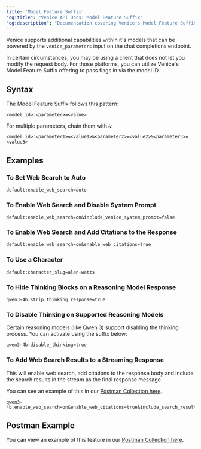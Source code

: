 ```yaml
---
title: 'Model Feature Suffix'
"og:title": "Venice API Docs: Model Feature Suffix"
"og:description": "Documentation covering Venice's Model Feature Suffix feature."
---
```


Venice supports additional capabilities within it's models that can be powered by the `venice_parameters` input on the chat completions endpoint.

In certain circumstances, you may be using a client that does not let you modify the request body. For those platforms, you can utilize Venice's Model Feature Suffix offering to pass flags in via the model ID.

## Syntax

The Model Feature Suffix follows this pattern:

```
<model_id>:<parameter>=<value>
```

For multiple parameters, chain them with `&`:

```
<model_id>:<parameter1>=<value1>&<parameter2>=<value2>&<parameter3>=<value3>
```

## Examples

### To Set Web Search to Auto
```
default:enable_web_search=auto
```

### To Enable Web Search and Disable System Prompt
```
default:enable_web_search=on&include_venice_system_prompt=false
```

### To Enable Web Search and Add Citations to the Response
```
default:enable_web_search=on&enable_web_citations=true
```

### To Use a Character
```
default:character_slug=alan-watts
```

### To Hide Thinking Blocks on a Reasoning Model Response
```
qwen3-4b:strip_thinking_response=true
```

### To Disable Thinking on Supported Reasoning Models
Certain reasoning models (like Qwen 3) support disabling the thinking process. You can activate using the suffix below:
```
qwen3-4b:disable_thinking=true
```

### To Add Web Search Results to a Streaming Response
This will enable web search, add citations to the response body and include the search results in the stream as the final response message.

You can see an example of this in our [Postman Collection here](https://www.postman.com/veniceai/workspace/venice-ai-workspace/request/38652128-ceef3395-451c-4391-bc7e-a40377e0357b?action=share&source=copy-link&creator=38652128&active-environment=ef110f4e-d3e1-43b5-8029-4d6877e62041).

```
qwen3-4b:enable_web_search=on&enable_web_citations=true&include_search_results_in_stream=true
```


## Postman Example

You can view an example of this feature in our [Postman Collection here](https://www.postman.com/veniceai/workspace/venice-ai-workspace/request/38652128-857f29ff-ee70-4c7c-beba-ef884bdc93be?action=share&creator=38652128&ctx=documentation&active-environment=38652128-ef110f4e-d3e1-43b5-8029-4d6877e62041).